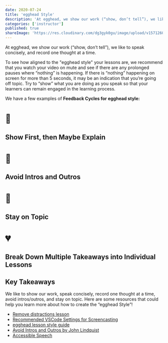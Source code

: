 ```yaml
---
date: 2020-07-24
title: 'egghead Style'
description: 'At egghead, we show our work (“show, don’t tell”), we like to speak concisely, and record one thought at a time.'
categories: ['instructor']
published: true
shareImage: 'https://res.cloudinary.com/dg3gyk0gu/image/upload/v1571260698/og-image-assets/share_image_getting_started.png'
---
```


At egghead, we show our work (“show, don’t tell”), we like to speak concisely, and record one thought at a time.

To see how aligned to the "egghead style" your lessons are, we recommend that you watch your video on mute and see if there are any prolonged pauses where “nothing” is happening. If there is “nothing” happening on screen for more than 5 seconds, it may be an indication that you’re going off topic. Try to “show” what you are doing as you speak so that your learners can remain engaged in the learning process.

We have a few examples of **Feedback Cycles for egghead style:**


<Card href="/instructor/instructor-feedback-cycles/egghead-style/show-first-then-maybe-explain" variant="primary">

# 🎨

<div>

## Show First, then Maybe Explain

</div>
</Card>

<Card href="/instructor/instructor-feedback-cycles/egghead-style/avoid-intros-and-outros" variant="primary">

# 🏏

<div>

## Avoid Intros and Outros

</div>
</Card>

<Card href="/instructor/instructor-feedback-cycles/egghead-style/stay-on-topic" variant="primary">

# 🥦

<div>

## Stay on Topic

</div>
</Card>

<Card href="/instructor/instructor-feedback-cycles/egghead-style/break-down-lesson" variant="primary">

# 💔

<div>

## Break Down Multiple Takeaways into Individual Lessons

</div>
</Card>


## Key Takeaways

We like to show our work, speak concisely, record one thought at a time, avoid intros/outros, and stay on topic. Here are some resources that could help you learn more about how to create the “egghead Style”!

- [Remove distractions lesson](https://egghead.io/lessons/tools-remove-distractions)
- [Recommended VSCode Settings for Screencasting](https://howtoegghead.com/instructor/screencasting/vscode/)
- [egghead lesson style guide](https://howtoegghead.com/instructor/style-guide)
- [Avoid Intros and Outros by John Lindquist](https://egghead.io/lessons/tools-avoid-intros-and-outros)
- [Accessible Speech](https://howtoegghead.com/instructor/style-guide/accessible-speech/)
